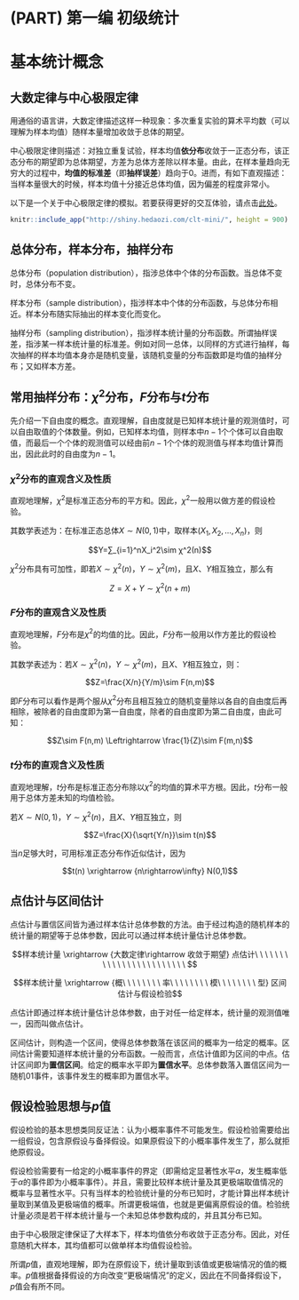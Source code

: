 # (PART) 第一编 初级统计 {-}

# 基本统计概念 {#BasicConcept}

## 大数定律与中心极限定律 {#CentralLimitTheorem}

用通俗的语言讲，大数定律描述这样一种现象：多次重复实验的算术平均数（可以理解为样本均值）随样本量增加收敛于总体的期望。

中心极限定律则描述：对独立重复试验，样本均值**依分布**收敛于一正态分布，该正态分布的期望即为总体期望，方差为总体方差除以样本量。由此，在样本量趋向无穷大的过程中，**均值的标准差**（即**抽样误差**）趋向于0。进而，有如下直观描述：当样本量很大的时候，样本均值十分接近总体均值，因为偏差的程度非常小。

以下是一个关于中心极限定律的模拟。若要获得更好的交互体验，请点击[此处](http://shiny.hedaozi.com/clt/)。

```r
knitr::include_app("http://shiny.hedaozi.com/clt-mini/", height = 900)
```

## 总体分布，样本分布，抽样分布 {#DistributionOfPopulationSampleSampling}

总体分布（population distribution），指涉总体中个体的分布函数。当总体不变时，总体分布不变。

样本分布（sample distribution），指涉样本中个体的分布函数，与总体分布相近。样本分布随实际抽出的样本变化而变化。

抽样分布（sampling distribution），指涉样本统计量的分布函数。所谓抽样误差，指涉某一样本统计量的标准差。例如对同一总体，以同样的方式进行抽样，每次抽样的样本均值本身亦是随机变量，该随机变量的分布函数即是均值的抽样分布；又如样本方差。

## 常用抽样分布：$\chi^2$分布，$F$分布与$t$分布 {#CommonSamplingDistribution}

先介绍一下自由度的概念。直观理解，自由度就是已知样本统计量的观测值时，可以自由取值的个体数量。例如，已知样本均值，则样本中$n-1$个个体可以自由取值，而最后一个个体的观测值可以经由前$n-1$个个体的观测值与样本均值计算而出，因此此时的自由度为$n-1$。

### $\chi^2$分布的直观含义及性质 {#ChiSquareDistribution}

直观地理解，$\chi^2$是标准正态分布的平方和。因此，$\chi^2$一般用以做方差的假设检验。

其数学表述为：在标准正态总体$X\sim N(0,1)$中，取样本$(X_1,X_2,…,X_n)$，则

$$Y=∑_{i=1}^nX_i^2\sim χ^2(n)$$

$\chi^2$分布具有可加性，即若$X\sim \chi^2(n)$，$Y\sim \chi^2 (m)$，且$X$、$Y$相互独立，那么有

$$Z=X+Y\sim \chi^2(n+m)$$

### $F$分布的直观含义及性质 {#FDistribution}

直观地理解，$F$分布是$\chi^2$的均值的比。因此，$F$分布一般用以作方差比的假设检验。

其数学表述为：若$X\sim \chi^2(n)$，$Y\sim \chi^2 (m)$，且$X$、$Y$相互独立，则：

$$Z=\frac{X/n}{Y/m}\sim F(n,m)$$

即$F$分布可以看作是两个服从$\chi^2$分布且相互独立的随机变量除以各自的自由度后再相除，被除者的自由度即为第一自由度，除者的自由度即为第二自由度，由此可知：

$$Z\sim F(n,m) \Leftrightarrow \frac{1}{Z}\sim F(m,n)$$

###  $t$分布的直观含义及性质 {#TDistribution}

直观地理解，$t$分布是标准正态分布除以$\chi^2$的均值的算术平方根。因此，$t$分布一般用于总体方差未知的均值检验。

若$X\sim N(0,1)$，$Y\sim \chi^2(n)$，且$X$、$Y$相互独立，则

$$Z=\frac{X}{\sqrt{Y/n}}\sim t(n)$$

当$n$足够大时，可用标准正态分布作近似估计，因为

$$t(n) \xrightarrow {n\rightarrow\infty} N(0,1)$$

## 点估计与区间估计 {#PointAndIntervalEstimation}

点估计与置信区间皆为通过样本估计总体参数的方法。由于经过构造的随机样本的统计量的期望等于总体参数，因此可以通过样本统计量估计总体参数。

$$样本统计量 \xrightarrow {大数定律\rightarrow 收敛于期望} 点估计\ \ \ \ \ \ \ \ \ \ \ \ \ \ \ \ \ \ \ \ \ \ \ \ $$

$$样本统计量 \xrightarrow {概\ \ \ \ \ \ \ \ 率\ \ \ \ \ \ \ \ 模\ \ \ \ \ \ \ \ 型} 区间估计与假设检验$$

点估计即通过样本统计量估计总体参数，由于对任一给定样本，统计量的观测值唯一，因而叫做点估计。

区间估计，则构造一个区间，使得总体参数落在该区间的概率为一给定的概率。区间估计需要知道样本统计量的分布函数。一般而言，点估计值即为区间的中点。估计区间即为**置信区间**。给定的概率水平即为**置信水平**。总体参数落入置信区间为一随机01事件，该事件发生的概率即为置信水平。

## 假设检验思想与$p$值 {#HypothesisTestingAndPValue}

假设检验的基本思想类同反证法：认为小概率事件不可能发生。假设检验需要给出一组假设，包含原假设与备择假设。如果原假设下的小概率事件发生了，那么就拒绝原假设。

假设检验需要有一给定的小概率事件的界定（即需给定显著性水平$\alpha$，发生概率低于$\alpha$的事件即为小概率事件）。并且，需要比较样本统计量及其更极端取值情况的概率与显著性水平。只有当样本的检验统计量的分布已知时，才能计算出样本统计量取到某值及更极端值的概率。所谓更极端值，也就是更偏离原假设的值。检验统计量必须是若干样本统计量与一个未知总体参数构成的，并且其分布已知。

由于中心极限定律保证了大样本下，样本均值依分布收敛于正态分布。因此，对任意随机大样本，其均值都可以做单样本均值假设检验。

所谓$p$值，直观地理解，即为在原假设下，统计量取到该值或更极端情况的值的概率。$p$值根据备择假设的方向改变“更极端情况”的定义，因此在不同备择假设下，$p$值会有所不同。
